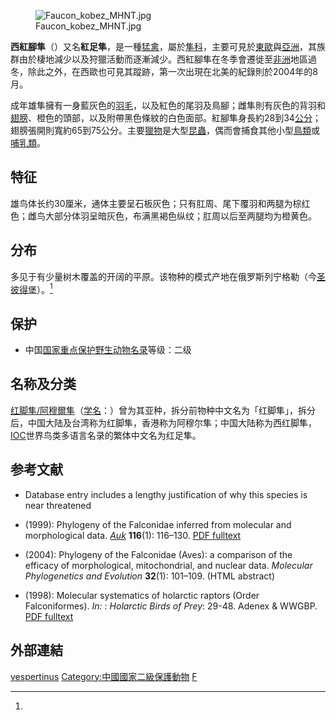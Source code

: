 {{speciesbox
| image = Red-footed Falcon.jpg
| status = NT
| status_system = iucn3.1
| genus = Falco
| species = vespertinus
| authority = [[林奈|Linnaeus]], 1766<ref name='id1598'>{{cite web| url =http://www.bioinfo.cn/db05/BjdwSpecies.php?action=view&id=1598| title =红脚隼| work =《中国动物物种编目数据库》| publisher =中国科学院微生物研究所| author =中国科学院动物研究所| accessdate =2009-04-04| deadurl =yes| archiveurl =https://web.archive.org/web/20160305050832/http://www.bioinfo.cn/db05/BjdwSpecies.php?action=view&id=1598| archivedate =2016-03-05}}</ref>
| range_map = FalcoVespertinusIUCN2019 2.png
| range_map_caption = Range of ''F. vespertinus''{{leftlegend|#00FF00|繁殖區|outline=gray}} {{leftlegend|#00FFFF|過境|outline=gray}} {{leftlegend|#007FFF|非繁殖區|outline=gray}} 
| synonyms = 
*''Falco vespertinus vespertinus'' <small>Linnaeus, 1766</small>
}}
[[File:Faucon_kobez_MHNT.jpg|thumb]]

'''西紅腳隼'''（{{lang|la|'''''Falco vespertinus'''''}}）又名'''紅足隼'''，是一種[[猛禽|猛禽]]，屬於[[隼科|隼科]]，主要可見於[[東歐|東歐]]與[[亞洲|亞洲]]，其族群由於棲地減少以及狩獵活動而逐漸減少。西紅腳隼在冬季會遷徙至[[非洲|非洲]]地區過冬，除此之外，在西歐也可見其蹤跡，第一次出現在北美的紀錄則於2004年的8月。

成年雄隼擁有一身藍灰色的[[羽毛|羽毛]]，以及紅色的尾羽及鳥腳；雌隼則有灰色的背羽和[[翅膀|翅膀]]、橙色的頭部，以及附帶黑色條紋的白色面部。紅腳隼身長約28到34[[公分|公分]]；翅膀張開則寬約65到75公分。主要[[獵物|獵物]]是大型[[昆蟲|昆蟲]]，偶而會捕食其他小型[[鳥類|鳥類]]或[[哺乳類|哺乳類]]。

==特征==
雄鸟体长约30厘米，通体主要呈石板灰色；只有肛周、尾下覆羽和两腿为棕红色；雌鸟大部分体羽呈暗灰色，布满黑褐色纵纹；肛周以后至两腿均为橙黄色。

==分布==
多见于有少量树木覆盖的开阔的平原。该物种的模式产地在俄罗斯列宁格勒（今[[圣彼得堡|圣彼得堡]]）。<ref name='id1598'/>

==保护==
*中国[[国家重点保护野生动物名录|国家重点保护野生动物名录]]等级：二级

==名称及分类==
[[阿穆爾隼|红脚隼/阿穆爾隼]]（[[学名|学名]]：{{lang|la|''Falco amurensis''}}）曾为其亚种，拆分前物种中文名为「红脚隼」，拆分后，{{lang|la|''F. amurensis''}}中国大陆及台湾称为红脚隼，香港称为阿穆尔隼；{{lang|la|''F. vespertinus''}}中国大陆称为西红脚隼，[[世界鸟类学家联合会|IOC]]世界鸟类多语言名录的繁体中文名为红足隼。

== 参考文献 ==
{{reflist}}
{{refbegin|2}}
* {{IUCN2006|assessors={{aut|BirdLife International}}|year=2005|id=49501|title=Falco vespertinus|downloaded=11 May 2006}} Database entry includes a lengthy justification of why this species is near threatened
* {{aut|Griffiths, Carole S.}} (1999): Phylogeny of the Falconidae inferred from molecular and morphological data. ''[[Auk_(journal)|Auk]]'' '''116'''(1): 116–130. [https://web.archive.org/web/20070316114335/http://elibrary.unm.edu/sora/Auk/v116n01/p0116-p0130.pdf PDF fulltext]
* {{aut|Griffiths, Carole S.; Barrowclough, George F.; Groth, Jeff G. & Mertz, Lisa}} (2004): Phylogeny of the Falconidae (Aves): a comparison of the efficacy of morphological, mitochondrial, and nuclear data. ''Molecular Phylogenetics and Evolution'' '''32'''(1): 101–109. <small>{{doi|10.1016/j.ympev.2003.11.019}}</small> (HTML abstract)
* {{aut|Wink, Michael; Seibold, I.; Lotfikhah, F. & Bednarek, W.}} (1998): Molecular systematics of holarctic raptors (Order Falconiformes). ''In:'' {{aut|Chancellor, R.D., Meyburg, B.-U. & Ferrero, J.J. (eds.)}}: ''Holarctic Birds of Prey'': 29-48. Adenex & WWGBP. [http://www.uni-heidelberg.de/institute/fak14/ipmb/phazb/pubwink/1998/31.%201998.pdf PDF fulltext] {{Wayback|url=http://www.uni-heidelberg.de/institute/fak14/ipmb/phazb/pubwink/1998/31.%201998.pdf |date=20120819202023 }}
{{refend}}

== 外部連結 ==
{{refbegin}}
{{commons-inline|Falco vespertinus}}
{{wikispecies-inline|Falco vespertinus}}
{{refend}}
{{Taxonbar|from=Q179625}}

[[Category:隼属|vespertinus]]
[[Category:中國國家二級保護動物|Category:中國國家二級保護動物]]
[[Category:1766年描述的鳥類|F]]